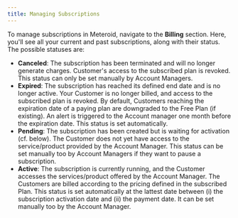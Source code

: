 ```yaml
---
title: Managing Subscriptions
---
```


To manage subscriptions in Meteroid, navigate to the **Billing** section. Here, you'll see all your current and past subscriptions, along with their status. The possible statuses are:

* **Canceled**: The subscription has been terminated and will no longer generate charges. Customer's access to the subscribed plan is revoked. This status can only be set manually by Account Managers.
* **Expired**: The subscription has reached its defined end date and is no longer active. Your Customer is no longer billed, and access to the subscribed plan is revoked. By default, Customers reaching the expiration date of a paying plan are downgraded to the Free Plan (if existing). An alert is triggered to the Account manager one month before the expiration date. This status is set automatically.
* **Pending**: The subscription has been created but is waiting for activation (cf. below). The Customer does not yet have access to the service/product provided by the Account Manager. This status can be set manually too by Account Managers if they want to pause a subscription.
* **Active**: The subscription is currently running, and the Customer accesses the services/product offered by the Account Manager. The Customers are billed according to the pricing defined in the subscribed Plan. This status is set automatically at the lattest date between (i) the subscription activation date and (ii) the payment date. It can be set manually too by the Account Manager.

